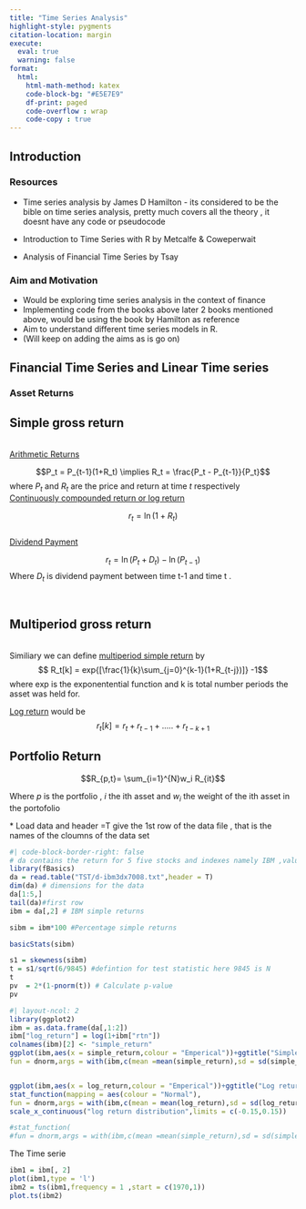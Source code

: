 ```yaml
---
title: "Time Series Analysis"
highlight-style: pygments
citation-location: margin
execute: 
  eval: true
  warning: false
format:
  html:
    html-math-method: katex
    code-block-bg: "#E5E7E9"
    df-print: paged
    code-overflow : wrap
    code-copy : true
---
```


## Introduction

### Resources

-   Time series analysis by James D Hamilton - its considered to be the bible on time series analysis, pretty much covers all the theory , it doesnt have any code or pseudocode

-   Introduction to Time Series with R by Metcalfe & Coweperwait

-   Analysis of Financial Time Series by Tsay

### Aim and Motivation

-   Would be exploring time series analysis in the context of finance
-   Implementing code from the books above later 2 books mentioned above, would be using the book by Hamilton as reference
-   Aim to understand different time series models in R.
-   (Will keep on adding the aims as is go on)

## Financial Time Series and Linear Time series

### Asset Returns

::: {#def-Simple_gross_return}
## Simple gross return

<br/> <u>Arithmetic Returns</u>

$$P_t = P_{t-1}(1+R_t) \implies R_t = \frac{P_t - P_{t-1}}{P_t}$$ where $P_t$ and $R_t$ are the price and return at time $t$ respectively <br/> <u>Continuously compounded return or log return</u>

$$r_t = \ln(1+R_t)$$ <br/> <u>Dividend Payment</u>

$$r_t = \ln(P_t + D_t) -\ln(P_{t-1})$$ Where $D_t$ is dividend payment between time t-1 and time t .
:::

<br/>

::: {#def-Multiperiod_simple_return}
## Multiperiod gross return

<br/> Similiary we can define <u>multiperiod simple return</u> by $$ R_t[k] = exp{[\frac{1}{k}\sum_{j=0}^{k-1}(1+R_{t-j})]} -1$$ where exp is the exponentential function and k is total number periods the asset was held for.


<u>Log return</u> would be $$ r_t[k] = r_t +r_{t-1}+.....+r_{t-k+1}$$
:::

::: {#def-Portfolio_return}
## Portfolio Return

$$R_{p,t}= \sum_{i=1}^{N}w_i R_{it}$$

Where $p$ is the portfolio , $i$ the ith asset and $w_i$ the weight of the ith asset in the portofolio
:::

[* Load data and header  =T give the 1st row of the data file , that is the names of the cloumns of the data set ]{.aside}
```r
#| code-block-border-right: false
# da contains the return for 5 five stocks and indexes namely IBM ,value-weighted , equal-weighted and S&P composite index from 1970 to 2008
library(fBasics)
da = read.table("TST/d-ibm3dx7008.txt",header = T) 
dim(da) # dimensions for the data
da[1:5,]
tail(da)#first row
ibm = da[,2] # IBM simple returns

sibm = ibm*100 #Percentage simple returns 

basicStats(sibm)

s1 = skewness(sibm)
t = s1/sqrt(6/9845) #defintion for test statistic here 9845 is N 
t
pv  = 2*(1-pnorm(t)) # Calculate p-value
pv

```
```r
#| layout-ncol: 2
library(ggplot2)
ibm = as.data.frame(da[,1:2])
ibm["log_return"] = log(1+ibm["rtn"])
colnames(ibm)[2] <- "simple_return"
ggplot(ibm,aes(x = simple_return,colour = "Emperical"))+ggtitle("Simple return distribution") + xlim (-0.15,0.15)+geom_density()+stat_function(mapping = aes(colour = "Normal"),
fun = dnorm,args = with(ibm,c(mean =mean(simple_return),sd = sd(simple_return))))


ggplot(ibm,aes(x = log_return,colour = "Emperical"))+ggtitle("Log return distribution") + xlim (-0.15,0.15)+geom_density()+
stat_function(mapping = aes(colour = "Normal"),
fun = dnorm,args = with(ibm,c(mean = mean(log_return),sd = sd(log_return))))+
scale_x_continuous("log return distribution",limits = c(-0.15,0.15))

#stat_function(
#fun = dnorm,args = with(ibm,c(mean =mean(simple_return),sd = sd(simple_return))))+
```
The Time serie
```r
ibm1 = ibm[, 2]
plot(ibm1,type = 'l')
ibm2 = ts(ibm1,frequency = 1 ,start = c(1970,1))
plot.ts(ibm2)

```